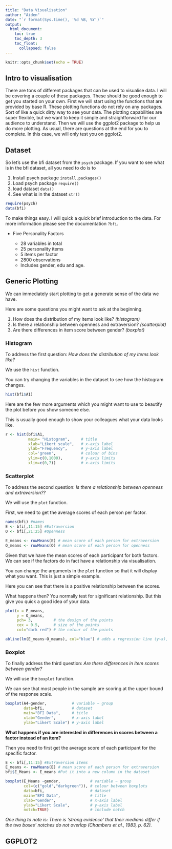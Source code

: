 ```yaml
---
title: "Data Visualisation"
author: "Aiden"
date: "`r format(Sys.time(), '%d %B, %Y')`"
output:
  html_document:
    toc: true
    toc_depth: 3
    toc_float: 
      collapsed: false
---
```


```r
knitr::opts_chunk$set(echo = TRUE)
```

## **Intro to visualisation**

There are tons of different packages that can be used to visualise data. I will be covering a couple of these packages. These should be good enough to get you started on your own. First we will start using the functions that are provided by base R. These plotting functions do not rely on any packages. Sort of like a quick dirty way to see your data. The plotting capabilities are super flexible, but we want to keep it simple and straightforward for our audience to understand. Then we will use the ggplot2 package to help us do more plotting. As usual, there are questions at the end for you to complete. In this case, we will only test you on ggplot2. 

## **Dataset** 

So let's use the bfi dataset from the `psych` package. If you want to see what is in the bfi dataset, all you need to do is to

1. Install psych package `install.packages()`
2. Load psych package `require()`
3. load dataset `data()`
4. See what is in the dataset `str()`


```r
require(psych)
data(bfi)
```


To make things easy. I will quick a quick brief introduction to the data. For more information please see the documentation `?bfi`.

* Five Personality Factors 

    + 28 variables in total
    + 25 personality items
    + 5 items per factor
    + 2800 observations
    + Includes gender, edu and age. 
    

## **Generic Plotting**

We can immediately start plotting to get a generate sense of the data we have. 

Here are some questions you might want to ask at the beginning. 

1. How does the distribution of my items look like? *(histogram)*
2. Is there a relationship between openness and extraversion? *(scatterplot)*
3. Are there differences in item score between gender? *(boxplot)*

### **Histogram**

To address the first question: *How does the distribution of my items look like?*

We use the `hist` function. 

You can try changing the variables in the dataset to see how the histogram changes. 
```r
hist(bfi$A1)
```

Here are the few more arguments which you might want to use to beautify the plot before you show someone else. 

This is usually good enough to show your colleagues what your data looks like. 
```r
r <- hist(bfi$A1,  
          main= "Histogram",     # title
          xlab="Likert scale",   # x-axis label
          ylab="Frequency",      # y-axis label
          col='green',           # colour of bins
          ylim=c(0,1000),        # y-axis limits
          xlim=c(0,7))           # x-axis limits
```

### **Scatterplot**

To address the second question: *Is there a relationship between openness and extraversion??*

We will use the `plot` function. 

First, we need to get the average scores of each person per factor. 

```r
names(bfi) #names
E <- bfi[,11:15] #Extraversion
O <- bfi[,21:25] #Openness

E_means <- rowMeans(E) # mean score of each person for extraversion
O_means <- rowMeans(O) # mean score of each person for openness
```

Given that we have the mean scores of each participant for both factors. We can see if the factors do in fact have a relationship via visualisation. 

You can change the arguments in the `plot` function so that it will display what you want. This is just a simple example. 

Here you can see that there is a positive relationship between the scores.

What happens then? You normally test for significant relationship. But this give you quick a good idea of your data. 
```r
plot(x = E_means,  
     y = O_means,
     pch= 3,         # the design of the points 
     cex = 0.5,      # size of the points
     col="dark red") # the colour of the points 

abline(lm(E_means~O_means), col="blue") # adds a regression line (y~x), aka the best fit line. The abline draws the best fit line. The best fit line is derived from using the lm(), which is the linear regression function. Using just the lm function will give you the beta estimates and the significance of the relationship between the IVs and DVs. 
```

### **Boxplot**

To finally address the third question: *Are there differences in item scores between gender?*

We will use the `boxplot` function. 

We can see that most people in the sample are scoring at the upper bound of the response scale. 


```r
boxplot(A4~gender,           # variable ~ group
        data=bfi,            # dataset
        main="BFI Data",     # title
        xlab="Gender",       # x-axis label
        ylab="Likert Scale") # y-axis label


```


**What happens if you are interested in differences in scores between a factor instead of an item?**

Then you need to first get the average score of each participant for the specific factor. 

```r
E <- bfi[,11:15] #Extraversion items
E_means <- rowMeans(E) # mean score of each person for extraversion
bfi$E_Means <- E_means #Put it into a new column in the dataset

boxplot(E_Means ~gender,             # variable ~ group
        col=(c("gold","darkgreen")), # colour between boxplots
        data=bfi,                    # dataset
        main="BFI Data",             # title
        xlab="Gender",               # x-axis label
        ylab="Likert Scale",         # y-axis label
        notch=TRUE)                  # include notch

```

*One thing to note is: There is ‘strong evidence’ that their medians differ if the two boxes' notches do not overlap  (Chambers et al., 1983, p. 62).*

## **GGPLOT2**




<script>
  (function(i,s,o,g,r,a,m){i['GoogleAnalyticsObject']=r;i[r]=i[r]||function(){
  (i[r].q=i[r].q||[]).push(arguments)},i[r].l=1*new Date();a=s.createElement(o),
  m=s.getElementsByTagName(o)[0];a.async=1;a.src=g;m.parentNode.insertBefore(a,m)
  })(window,document,'script','https://www.google-analytics.com/analytics.js','ga');

  ga('create', 'UA-98916204-1', 'auto');
  ga('send', 'pageview');

</script>
